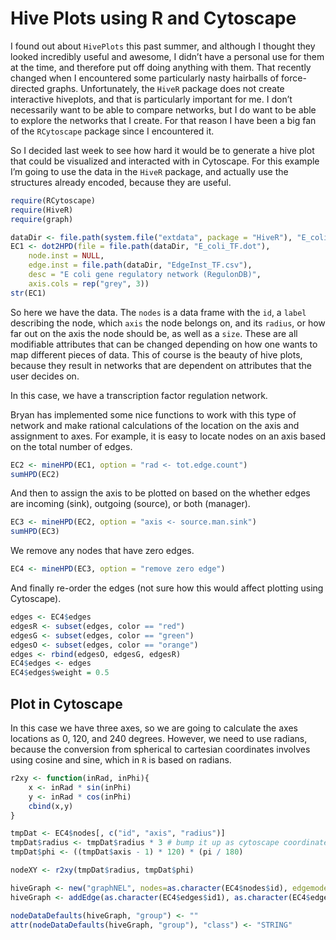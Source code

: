 # Hive Plots using R and Cytoscape

I found out about `HivePlots` this past summer, and although I thought they looked incredibly useful and awesome, I didn't
have a personal use for them at the time, and therefore put off doing anything with them. That recently changed when I 
encountered some particularly nasty hairballs of force-directed graphs. Unfortunately, the `HiveR` package does not
create interactive hiveplots, and that is particularly important for me. I don't necessarily want to be able to compare
networks, but I do want to be able to explore the networks that I create. For that reason I have been a big fan of the `RCytoscape` package since I encountered it.

So I decided last week to see how hard it would be to generate a hive plot that could be visualized and interacted with in 
Cytoscape. For this example I'm going to use the data in the `HiveR` package, and actually use the structures already 
encoded, because they are useful.

```r
require(RCytoscape)
require(HiveR)
require(graph)
```

```r
dataDir <- file.path(system.file("extdata", package = "HiveR"), "E_coli")
EC1 <- dot2HPD(file = file.path(dataDir, "E_coli_TF.dot"),
	node.inst = NULL,
	edge.inst = file.path(dataDir, "EdgeInst_TF.csv"),
	desc = "E coli gene regulatory network (RegulonDB)",
	axis.cols = rep("grey", 3))
str(EC1)
```

So here we have the data. The `nodes` is a data frame with the `id`, a `label` describing the node, which `axis` the node 
belongs on, and its `radius`, or how far out on the axis the node should be, as well as a `size`. These are all modifiable
attributes that can be changed depending on how one wants to map different pieces of data. This of course is the beauty of
hive plots, because they result in networks that are dependent on attributes that the user decides on.

In this case, we have a transcription factor regulation network. 

Bryan has implemented some nice functions to work with this type of network and make rational calculations of the location on the axis and assignment to axes. For example, it is easy to locate nodes on an axis based on the total number of edges.

```r
EC2 <- mineHPD(EC1, option = "rad <- tot.edge.count")
sumHPD(EC2)
```

And then to assign the axis to be plotted on based on the whether edges are incoming (sink), outgoing (source), or both (manager).

```r
EC3 <- mineHPD(EC2, option = "axis <- source.man.sink")
sumHPD(EC3)
```

We remove any nodes that have zero edges.

```r
EC4 <- mineHPD(EC3, option = "remove zero edge")
```

And finally re-order the edges (not sure how this would affect plotting using Cytoscape).

```r
edges <- EC4$edges
edgesR <- subset(edges, color == "red")
edgesG <- subset(edges, color == "green")
edgesO <- subset(edges, color == "orange")
edges <- rbind(edgesO, edgesG, edgesR)
EC4$edges <- edges
EC4$edges$weight = 0.5
```

## Plot in Cytoscape

In this case we have three axes, so we are going to calculate the axes locations as 0, 120, and 240 degrees. However, we
need to use radians, because the conversion from spherical to cartesian coordinates involves using cosine and sine, which 
in `R` is based on radians.

```r
r2xy <- function(inRad, inPhi){
	x <- inRad * sin(inPhi)
	y <- inRad * cos(inPhi)
	cbind(x,y)
}

tmpDat <- EC4$nodes[, c("id", "axis", "radius")]
tmpDat$radius <- tmpDat$radius * 3 # bump it up as cytoscape coordinates are small
tmpDat$phi <- ((tmpDat$axis - 1) * 120) * (pi / 180)

nodeXY <- r2xy(tmpDat$radius, tmpDat$phi)
```

```r
hiveGraph <- new("graphNEL", nodes=as.character(EC4$nodes$id), edgemode="directed")
hiveGraph <- addEdge(as.character(EC4$edges$id1), as.character(EC4$edges$id2), hiveGraph)

nodeDataDefaults(hiveGraph, "group") <- ""
attr(nodeDataDefaults(hiveGraph, "group"), "class") <- "STRING"
```

